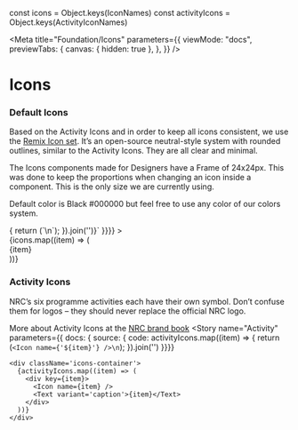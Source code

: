 const icons = Object.keys(IconNames)
const activityIcons = Object.keys(ActivityIconNames)

<Meta
  title="Foundation/Icons"
  parameters={{
    viewMode: "docs",
    previewTabs: {
      canvas: { hidden: true },
    },
  }}
/>

<style>{`
.icons-container {
  display: flex;
  flex-wrap: wrap;
  gap: 10px;
}

.icons-container > div {
  align-items: center;
  background: ${theme.colors.themeLight};
  box-sizing: border-box;
  display: flex;
  flex-direction: column;
  justify-content: center;
  padding: 10px 5px;
  text-align: center;
  flex: 1 1 0;
  min-width: 150px;
  row-gap: 5px;
}
`}</style>

# Icons

### Default Icons

Based on the Activity Icons and in order to keep all icons consistent, we use the [Remix Icon set](https://remixicon.com/).
It’s an open-source neutral-style system with rounded outlines, similar to the Activity Icons. They are all clear and minimal.

The Icons components made for Designers have a Frame of 24x24px. This was done to keep the proportions when changing an icon inside a component. This is the only size we are currently using.

Default color is Black #000000 but feel free to use any color of our colors system. 

<Canvas>
  <Story
    name="Default"
    parameters={{ docs: { source: { code:
      `import { theme } from 'nrc-design-system';
      ${icons.map((item) => {
        return (`\n<Icon name={'${item}'} color={theme.colors.neutral['700']} />`);
      }).join('')}`
    }}}}
  >
    <div className='icons-container'>
      {icons.map((item) => (
        <div key={item}>
          <Icon name={item} />
          <Text variant='caption'>{item}</Text>
        </div>
      ))}
    </div>
  </Story>
</Canvas>


### Activity Icons

NRC’s six programme activities each have their own symbol. Don’t confuse them for logos – they should never replace the official NRC logo.

More about Activity Icons at the [NRC brand book](https://identity.nrc.no/auth/?referer=%2Fbrand%23/design-guide/activity-symbols)
<Canvas>
  <Story name="Activity" parameters={{ docs: { source: { code:
    activityIcons.map((item) => {
      return (`<Icon name={'${item}'} />\n`);
    }).join('')
    }}}}
  >
    <div className='icons-container'>
      {activityIcons.map((item) => (
        <div key={item}>
          <Icon name={item} />
          <Text variant='caption'>{item}</Text>
        </div>
      ))}
    </div>
  </Story>
</Canvas>

<Anchor storyId='foundation-icons--activity'></Anchor>
